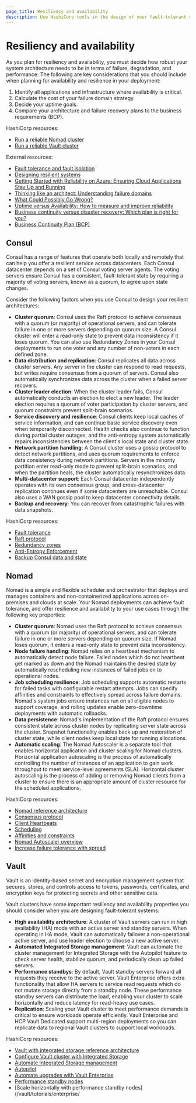 ```yaml
---
page_title: Resiliency and availability
description: Use HashiCorp tools in the design of your fault-tolerant systems to avoid disruptions from a single point of failure, and ensure the business continuity of your mission-critical deployments.
---
```


# Resiliency and availability

As you plan for resiliency and availability, you must decide how robust your system architecture needs to be in terms of failure, degradation, and performance. The following are key considerations that you should include when planning for availability and resilience in your deployment:

1. Identify all applications and infrastructure where availability is critical. 
1. Calculate the cost of your failure domain strategy.
1. Decide your uptime goals.
1. Compare your architecture and failure recovery plans to the business requirements (BCP).

HashiCorp resources:

- [Run a reliable Nomad cluster](/well-architected-framework/ir-nomad/implementation-resources-nomad-reliability)
- [Run a reliable Vault cluster](/well-architected-framework/ir-vault/implementation-resources-vault-reliability)

External resources:

- [Fault tolerance and fault isolation](https://docs.aws.amazon.com/whitepapers/latest/availability-and-beyond-improving-resilience/fault-tolerance-and-fault-isolation.html)
- [Designing resilient systems](https://cloud.google.com/compute/docs/tutorials/robustsystems)
- [Getting Started with Reliability on Azure: Ensuring Cloud Applications Stay Up and Running](https://techcommunity.microsoft.com/blog/azurearchitectureblog/getting-started-with-reliability-on-azure-ensuring-cloud-applications-stay-up-an/4152905)
- [Thinking like an architect: Understanding failure domains](https://www.ibm.com/blog/thinking-like-an-architect-understanding-failure-domains/)
- [What Could Possibly Go Wrong?](https://deploy.equinix.com/blog/explaining-failure-domains-sre-lifeblood/)
- [Uptime versus Availability: How to measure and improve reliability](https://www.pluralsight.com/resources/blog/tech-operations/uptime-availability-metrics-app-reliability)
- [Business continuity versus disaster recovery: Which plan is right for you?](https://www.ibm.com/think/topics/business-continuity-vs-disaster-recovery-plan)
- [Business Continuity Plan (BCP)](https://docs.aws.amazon.com/whitepapers/latest/disaster-recovery-workloads-on-aws/business-continuity-plan-bcp.html)

## Consul

Consul has a range of features that operate both locally and remotely that can help you offer a resilient service across datacenters. Each Consul datacenter depends on a set of Consul voting server agents. The voting servers ensure Consul has a consistent, fault-tolerant state by requiring a majority of voting servers, known as a quorum, to agree upon state changes.

Consider the following factors when you use Consul to design your resilient architectures:

- **Cluster quorum**: Consul uses the Raft protocol to achieve consensus with a quorum (or majority) of operational servers, and can tolerate failure in one or more servers depending on quorum size. A Consul cluster will enter a read-only state to prevent data inconsistency if it loses quorum. You can also use Redundancy Zones in your Consul deployments to run one voter and any number of non-voters in each defined zone.
- **Data distribution and replication**: Consul replicates all data across cluster servers. Any server in the cluster can respond to read requests, but writes require consensus from a quorum of servers. Consul also automatically synchronizes data across the cluster when a failed server recovers.
- **Cluster leader election**: When the cluster leader fails, Consul automatically conducts an election to elect a new leader. The leader election requires a quorum of voter participation by cluster servers, and quorum constraints prevent split-brain scenarios.
- **Service discovery and resilience**: Consul clients keep local caches of service information, and can continue basic service discovery even when temporarily disconnected. Health checks also continue to function during partial cluster outages, and the anti-entropy system automatically repairs inconsistencies between the client's local state and cluster state.
- **Network partition handling**: A Consul cluster uses a gossip protocol to detect network partitions, and uses quorum requirements to enforce data consistency during network partitions. Servers in the minority partition enter read-only mode to prevent split-brain scenarios, and when the partition heals, the cluster automatically resynchronizes data.
- **Multi-datacenter support**: Each Consul datacenter independently operates with its own consensus group, and cross-datacenter replication continues even if some datacenters are unreachable. Consul also uses a WAN gossip pool to keep datacenter connectivity details.
- **Backup and recovery**: You can recover from catastrophic failures with data snapshots.

HashiCorp resources:

- [Fault tolerance](/consul/docs/concept/reliability)
- [Raft protocol](/consul/docs/concept/consensus)
- [Redundancy zones](/consul/tutorials/operate-consul/redundancy-zones)
- [Anti-Entropy Enforcement](/consul/docs/concept/consistency)
- [Backup Consul data and state](/consul/tutorials/operate-consul/backup-and-restore)

## Nomad

Nomad is a simple and flexible scheduler and orchestrator that deploys and manages containers and non-containerized applications across on-premises and clouds at scale. Your Nomad deployments can achieve fault tolerance, and offer resilience and availability to your use cases through the following key properties:

- **Cluster quorum**: Nomad uses the Raft protocol to achieve consensus with a quorum (or majority) of operational servers, and can tolerate failure in one or more servers depending on quorum size. If Nomad loses quorum, it enters a read-only state to prevent data inconsistency.
- **Node failure handling**: Nomad relies on a heartbeat mechanism to automatically detect node failure. Failed nodes which do not heartbeat get marked as down and the Nomad maintains the desired state by automatically rescheduling new instances of failed jobs on to operational nodes.
- **Job scheduling resilience**: Job scheduling supports automatic restarts for failed tasks with configurable restart attempts. Jobs can specify affinities and constraints to effectively spread across failure domains. Nomad's system jobs ensure instances run on all eligible nodes to support coverage, and rolling updates enable zero-downtime deployments with automatic rollbacks.
- **Data persistence**: Nomad's implementation of the Raft protocol ensures consistent state across cluster nodes by replicating server state across the cluster. Snapshot functionality enables back up and restoration of cluster state, while client nodes keep local state for running allocations.
- **Automatic scaling**: The Nomad Autoscaler is a separate tool that enables horizontal application and cluster scaling for Nomad clusters. Horizontal application autoscaling is the process of automatically controlling the number of instances of an application to gain work throughput to meet service-level agreements (SLA). Horizontal cluster autoscaling is the process of adding or removing Nomad clients from a cluster to ensure there is an appropriate amount of cluster resource for the scheduled applications.

HashiCorp resources:

- [Nomad reference architecture](/nomad/tutorials/enterprise/production-reference-architecture-vm-with-consul)
- [Consensus protocol](/nomad/docs/concepts/consensus)
- [Client Heartbeats](/nomad/docs/configuration/server#client-heartbeats)
- [Scheduling](/nomad/docs/concepts/scheduling)
- [Affinities and constraints](/nomad/docs/concepts/scheduling/placement#affinities-and-constraints)
- [Nomad Autoscaler overview](/nomad/tools/autoscaling)
- [Increase failure tolerance with spread](/nomad/tutorials/advanced-scheduling/spread)

## Vault

Vault is an identity-based secret and encryption management system that secures, stores, and controls access to tokens, passwords, certificates, and encryption keys for protecting secrets and other sensitive data. 

Vault clusters have some important resiliency and availability properties you should consider when you are designing fault-tolerant systems:

- **High availability architecture**: A cluster of Vault servers can run in high availability (HA) mode with an active server and standby servers. When operating in HA mode, Vault can automatically failover a non-operational active server, and use leader election to choose a new active server.
- **Automated Integrated Storage management**: Vault can automate the cluster management for Integrated Storage with the Autopilot feature to check server health, stabilize quorum, and periodically clean up failed servers.
- **Performance standbys**: By default, Vault standby servers forward all requests they receive to the active server. Vault Enterprise offers extra functionality that allow HA servers to service read requests which do not mutate storage directly from a standby node. These performance standby servers can distribute the load, enabling your cluster to scale horizontally and reduce latency for read-heavy use cases.
- **Replication**: Scaling your Vault cluster to meet performance demands is critical to ensure workloads operate efficiently. Vault Enterprise and HCP Vault Dedicated support multi-region deployments so you can replicate data to regional Vault clusters to support local workloads.

HashiCorp resources:

- [Vault with integrated storage reference architecture](/vault/tutorials/raft/raft-reference-architecture)
- [Configure Vault cluster with Integrated Storage](/vault/tutorials/raft/raft-storage)
- [Automate Integrated Storage management](/vault/tutorials/raft/raft-autopilot)
- [Autopilot](/vault/docs/concepts/integrated-storage/autopilot)
- [Automate upgrades with Vault Enterprise](/vault/tutorials/raft/raft-upgrade-automation)
- [Performance standby nodes](/vault/docs/enterprise/performance-standby)
- [Scale horizontally with performance standby nodes](/vault/tutorials/enterprise/